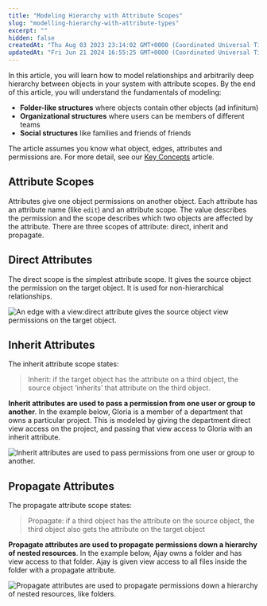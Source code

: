 ```yaml
---
title: "Modeling Hierarchy with Attribute Scopes"
slug: "modelling-hierarchy-with-attribute-types"
excerpt: ""
hidden: false
createdAt: "Thu Aug 03 2023 23:14:02 GMT+0000 (Coordinated Universal Time)"
updatedAt: "Fri Jun 21 2024 16:55:25 GMT+0000 (Coordinated Universal Time)"
---
```

In this article, you will learn how to model relationships and arbitrarily deep hierarchy between <Glossary>object</Glossary>s in your system with attribute scopes. By the end of this article, you will understand the fundamentals of modeling:

- **Folder-like structures** where objects contain other objects (ad infinitum)
- **Organizational structures** where users can be members of different teams
- **Social structures** like families and friends of friends

The article assumes you know what <Glossary>object</Glossary>, <Glossary>edge</Glossary>s, <Glossary>attribute</Glossary>s and <Glossary>permission</Glossary>s are. For more detail, see our [Key Concepts](/docs/key-concepts-1) article.

## Attribute Scopes

Attributes give one object permissions on another object. Each attribute has an <Glossary>attribute name</Glossary> (like `edit`) and an <Glossary>attribute scope</Glossary>. The value describes the permission and the scope describes which two objects are affected by the attribute. There are three scopes of attribute: direct, inherit and propagate. 

## Direct Attributes

The direct scope is the simplest attribute scope. It gives the source object the permission on the target object. It is used for non-hierarchical relationships. 

![An edge with a view:direct attribute gives the source object view permissions on the target object.](https://files.readme.io/00573c8-A_Attribute_Direct.jpg)


## Inherit Attributes

The inherit attribute scope states:

> Inherit: if the target <Glossary>object</Glossary> has the attribute on a third object, the source object ‘inherits’ that attribute on the third object.

**Inherit attributes are used to pass a permission from one user or group to another**. In the example below, Gloria is a member of a department that owns a particular project. This is modeled by giving the department direct view access on the project, and passing that view access to Gloria with an inherit attribute. 

![Inherit attributes are used to pass permissions from one user or group to another.](https://files.readme.io/1d9fe3e-A_Attribute_Inherit.jpg)


## Propagate Attributes

The propagate attribute scope states:

> Propagate: if a third <Glossary>object</Glossary> has the attribute on the source object, the third object also gets the attribute on the target object

**Propagate attributes are used to propagate permissions down a hierarchy of nested resources**. In the example below, Ajay owns a folder and has view access to that folder. Ajay is given view access to all files inside the folder with a propagate attribute.

![Propagate attributes are used to propagate permissions down a hierarchy of nested resources, like folders.](https://files.readme.io/2d23334-A_Attribute_Propagate.jpg)
